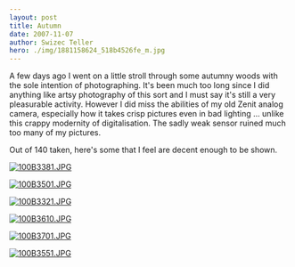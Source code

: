 ```yaml
---
layout: post
title: Autumn
date: 2007-11-07
author: Swizec Teller
hero: ./img/1881158624_518b4526fe_m.jpg
---
```


A few days ago I went on a little stroll through some autumny woods with the sole intention of photographing. It's been much too long since I did anything like artsy photography of this sort and I must say it's still a very pleasurable activity. However I did miss the abilities of my old Zenit analog camera, especially how it takes crisp pictures even in bad lighting ... unlike this crappy modernity of digitalisation. The sadly weak sensor ruined much too many of my pictures.

Out of 140 taken, here's some that I feel are decent enough to be shown.

[![100B3381.JPG](./img/1881158624_518b4526fe_m.jpg)](http://www.flickr.com/photos/swiz/1881158624/ "Photo Sharing")

[![100B3501.JPG](./img/1881163390_b8d00d6c15_m.jpg)](http://www.flickr.com/photos/swiz/1881163390/ "Photo Sharing")

[![100B3321.JPG](./img/1880327557_8516ee433f_m.jpg)](http://www.flickr.com/photos/swiz/1880327557/ "Photo Sharing")

[![100B3610.JPG](./img/1881174150_6c62ef00c4_m.jpg)](http://www.flickr.com/photos/swiz/1881174150/ "Photo Sharing")

[![100B3701.JPG](./img/1881181694_4cf14c5081_m.jpg)](http://www.flickr.com/photos/swiz/1881181694/ "Photo Sharing")

[![100B3551.JPG](./img/1880348019_d87d74f665_m.jpg)](http://www.flickr.com/photos/swiz/1880348019/ "Photo Sharing")
